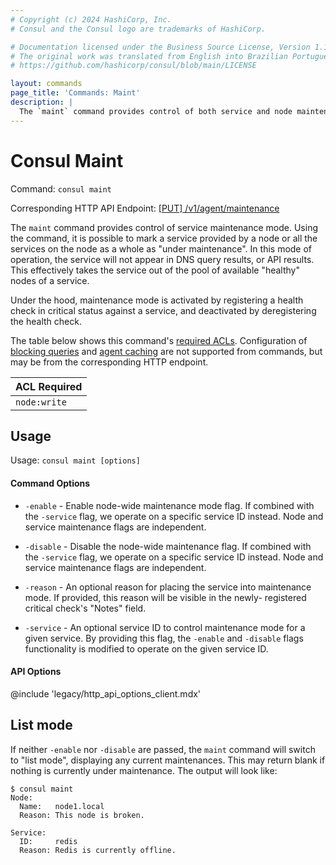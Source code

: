 ```yaml
---
# Copyright (c) 2024 HashiCorp, Inc.
# Consul and the Consul logo are trademarks of HashiCorp.

# Documentation licensed under the Business Source License, Version 1.1.
# The original work was translated from English into Brazilian Portuguese.
# https://github.com/hashicorp/consul/blob/main/LICENSE

layout: commands
page_title: 'Commands: Maint'
description: |
  The `maint` command provides control of both service and node maintenance mode
---
```


# Consul Maint

Command: `consul maint`

Corresponding HTTP API Endpoint: [\[PUT\] /v1/agent/maintenance](/consul/api-docs/agent#enable-maintenance-mode)

The `maint` command provides control of service maintenance mode.
Using the command, it is possible to mark a service provided by a node or all the services on the
node as a whole as "under maintenance". In this mode of operation, the service
will not appear in DNS query results, or API results. This effectively
takes the service out of the pool of available "healthy" nodes of a service.

Under the hood, maintenance mode is activated by registering a health check in
critical status against a service, and deactivated by deregistering the
health check.

The table below shows this command's [required ACLs](/consul/api-docs/api-structure#authentication). Configuration of
[blocking queries](/consul/api-docs/features/blocking) and [agent caching](/consul/api-docs/features/caching)
are not supported from commands, but may be from the corresponding HTTP endpoint.

| ACL Required |
| ------------ |
| `node:write` |

## Usage

Usage: `consul maint [options]`

#### Command Options

- `-enable` - Enable node-wide maintenance mode flag. If combined with the
  `-service` flag, we operate on a specific service ID instead. Node and
  service maintenance flags are independent.

- `-disable` - Disable the node-wide maintenance flag. If combined with the
  `-service` flag, we operate on a specific service ID instead. Node and
  service maintenance flags are independent.

- `-reason` - An optional reason for placing the service into
  maintenance mode. If provided, this reason will be visible in the newly-
  registered critical check's "Notes" field.

- `-service` - An optional service ID to control maintenance mode for a given service. By
  providing this flag, the `-enable` and `-disable` flags functionality is
  modified to operate on the given service ID.

#### API Options

@include 'legacy/http_api_options_client.mdx'

## List mode

If neither `-enable` nor `-disable` are passed, the `maint` command will
switch to "list mode", displaying any current maintenances. This may return
blank if nothing is currently under maintenance. The output will look like:

```shell-session
$ consul maint
Node:
  Name:   node1.local
  Reason: This node is broken.

Service:
  ID:     redis
  Reason: Redis is currently offline.
```
